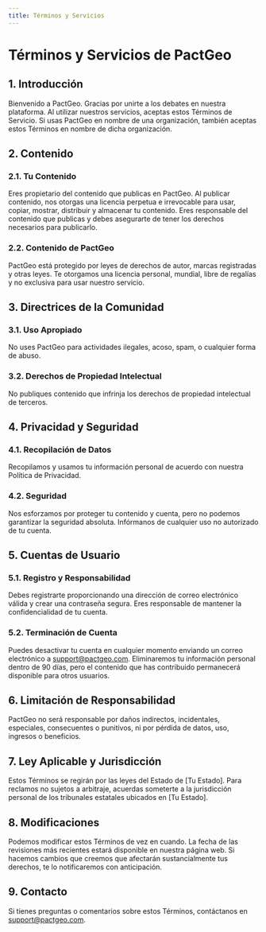```yaml
---
title: Términos y Servicios
---
```


# Términos y Servicios de PactGeo

## 1. Introducción

Bienvenido a PactGeo. Gracias por unirte a los debates en nuestra plataforma. Al utilizar nuestros servicios, aceptas estos Términos de Servicio. Si usas PactGeo en nombre de una organización, también aceptas estos Términos en nombre de dicha organización.

## 2. Contenido

### 2.1. Tu Contenido
Eres propietario del contenido que publicas en PactGeo. Al publicar contenido, nos otorgas una licencia perpetua e irrevocable para usar, copiar, mostrar, distribuir y almacenar tu contenido. Eres responsable del contenido que publicas y debes asegurarte de tener los derechos necesarios para publicarlo.

### 2.2. Contenido de PactGeo
PactGeo está protegido por leyes de derechos de autor, marcas registradas y otras leyes. Te otorgamos una licencia personal, mundial, libre de regalías y no exclusiva para usar nuestro servicio.

## 3. Directrices de la Comunidad

### 3.1. Uso Apropiado
No uses PactGeo para actividades ilegales, acoso, spam, o cualquier forma de abuso.

### 3.2. Derechos de Propiedad Intelectual
No publiques contenido que infrinja los derechos de propiedad intelectual de terceros.

## 4. Privacidad y Seguridad

### 4.1. Recopilación de Datos
Recopilamos y usamos tu información personal de acuerdo con nuestra Política de Privacidad.

### 4.2. Seguridad
Nos esforzamos por proteger tu contenido y cuenta, pero no podemos garantizar la seguridad absoluta. Infórmanos de cualquier uso no autorizado de tu cuenta.

## 5. Cuentas de Usuario

### 5.1. Registro y Responsabilidad
Debes registrarte proporcionando una dirección de correo electrónico válida y crear una contraseña segura. Eres responsable de mantener la confidencialidad de tu cuenta.

### 5.2. Terminación de Cuenta
Puedes desactivar tu cuenta en cualquier momento enviando un correo electrónico a support@pactgeo.com. Eliminaremos tu información personal dentro de 90 días, pero el contenido que has contribuido permanecerá disponible para otros usuarios.

## 6. Limitación de Responsabilidad

PactGeo no será responsable por daños indirectos, incidentales, especiales, consecuentes o punitivos, ni por pérdida de datos, uso, ingresos o beneficios.

## 7. Ley Aplicable y Jurisdicción

Estos Términos se regirán por las leyes del Estado de [Tu Estado]. Para reclamos no sujetos a arbitraje, acuerdas someterte a la jurisdicción personal de los tribunales estatales ubicados en [Tu Estado].

## 8. Modificaciones

Podemos modificar estos Términos de vez en cuando. La fecha de las revisiones más recientes estará disponible en nuestra página web. Si hacemos cambios que creemos que afectarán sustancialmente tus derechos, te lo notificaremos con anticipación.

## 9. Contacto

Si tienes preguntas o comentarios sobre estos Términos, contáctanos en support@pactgeo.com.
